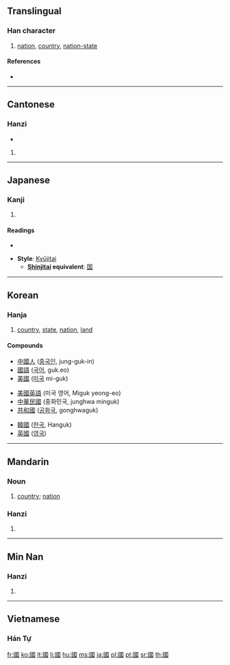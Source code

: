 {{also|国|囯|圀|囶|囻|囗}}
==Translingual==
{{Han stroke|[[Image:國-torder.gif]]<br>Traditional stroke order<br>[[Image:國-order.gif]]<br>Modern stroke order}}

===Han character===
{{Han char|rn=31|rad=囗|as=08|sn=11|four=6015<sub>3</sub>|canj=田戈口一 (WIRM)|ids=⿴[[囗]][[或]]}}

# [[nation]], [[country]], [[nation-state]]

====References====
* {{Han ref|kx=0219.160|dkj=04798|dj=0447.090|hdz=10720.090|uh=570B|ud=22283|bh=B0EA|bd=45290}}

----

==Cantonese==

===Hanzi===
{{yue-hanzi|jyut=gwok3|y=gwok3}}

* {{defn|Cantonese|sort=囗08}}

# {{defn|Cantonese|sort=囗08}}

----

==Japanese==

===Kanji===
{{ja-kanji|grade=9|rs=囗08}}

# {{defn|Japanese}}

====Readings====
* {{ja-readings|on=[[こく]] (koku)|kun=[[くに]] (kuni)}}

* '''Style''': [[Kyūjitai]]
** '''[[shinjitai|Shinjitai]] equivalent''': [[国]]

----

==Korean==

===Hanja===
{{ko-hanja|hangeul=국|rv=guk|mr=kuk|y=kwuk|eumhun=나라|ehrv=nara|ehmr=nara|ehy=nala}}

# [[country]], [[state]], [[nation]], [[land]]

====Compounds====
{{top3}}
* [[中國人]] ([[중국인]], jung-guk-in)
* [[國語]] ([[국어]], guk.eo)
* [[美國]] ([[미국]] mi-guk)
{{mid3}}
* [[美國英語]] (미국 영어, Miguk yeong-eo)
* [[中華民國]] (중화민국, junghwa minguk)
* [[共和國]] ([[공화국]], gonghwaguk)
{{mid3}}
* [[韓國]] ([[한국]], Hanguk)
* [[英國]] ([[영국]])
{{bottom}}

----

==Mandarin==

===Noun===
{{cmn-noun|t|pin=guó|pint=guo2|sim=国|tra=國|rs=囗08}}

# [[country]]; [[nation]]

===Hanzi===
{{cmn-hanzi|sim=国|pin=[[guó]] ([[guo2]])|wg=kuo<sup>2</sup>}}

# {{defn|Mandarin|sort=囗08}}

----
==Min Nan==

===Hanzi===
{{nan-hanzi|poj=kok}}

# {{defn|Min Nan}}

----

==Vietnamese==

===Hán Tự===
{{rfc-header|Hán Tự|lang=vi}}
{{vi-hantu|[[quốc]], [[cuốc]]|rs=囗08}}

[[fr:國]]
[[ko:國]]
[[lt:國]]
[[li:國]]
[[hu:國]]
[[ms:國]]
[[ja:國]]
[[pl:國]]
[[pt:國]]
[[sr:國]]
[[th:國]]